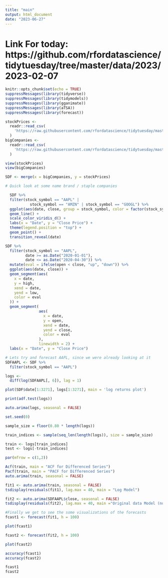 ```yaml
---
title: "main"
output: html_document
date: "2023-06-27"
---
```

# Link For today: https://github.com/rfordatascience/tidytuesday/tree/master/data/2023/2023-02-07

```r
knitr::opts_chunk$set(echo = TRUE)
suppressMessages(library(tidyverse))
suppressMessages(library(tidymodels))
suppressMessages(library(gganimate))
suppressMessages(library(aTSA))
suppressMessages(library(forecast))
```

```r
stockPrices <-
  readr::read_csv(
    'https://raw.githubusercontent.com/rfordatascience/tidytuesday/master/data/2023/2023-02-07/big_tech_stock_prices.csv'
  )
bigCompanies <-
  readr::read_csv(
    'https://raw.githubusercontent.com/rfordatascience/tidytuesday/master/data/2023/2023-02-07/big_tech_companies.csv'
  )

view(stockPrices)
view(bigCompanies)

SDF <- merge(x = bigCompanies, y = stockPrices)
```

```r
# Quick look at some name brand / staple companies

  SDF %>%
  filter(stock_symbol == "AAPL" |
           stock_symbol == "AMZN" | stock_symbol == "GOOGL") %>%
  ggplot(aes(date, close, group = stock_symbol, color = factor(stock_symbol))) +
  geom_line() +
  scale_color_viridis_d() +
  labs(x = "Date", y = "Close Price") +
  theme(legend.position = "top") + 
  geom_point() + 
  transition_reveal(date)

```

```r
SDF %>%
  filter(stock_symbol == "AAPL",
         date >= as.Date("2020-01-01"),
         date <= as.Date("2020-04-30")) %>%
  mutate(eval = ifelse(open < close, "up", "down")) %>%
  ggplot(aes(date, close)) +
  geom_segment(aes(
    x = date,
    y = high,
    xend = date,
    yend = low,
    color = eval
  )) +
  geom_segment(
               aes(
                 x = date,
                 y = open,
                 xend = date,
                 yend = close,
                 color = eval
               ),
               linewidth = 2) +
  labs(x = "Date", y = "Close Price") 
```

```r
# Lets try and forecast AAPL, since we were already looking at it
SDFAAPL <- SDF %>%
  filter(stock_symbol == "AAPL")

logs <-
  diff(log(SDFAAPL[, 6]), lag = 1)

plot(SDF$date[1:3271], logs[1:3271], main = 'log returns plot')
```

```r
print(adf.test(logs))

auto.arima(logs, seasonal = FALSE)
```

```r
set.seed(0)

sample_size = floor(0.80 * length(logs))

train_indices <- sample(seq_len(length(logs)), size = sample_size)

train <- logs[train_indices]
test <- logs[-train_indices]

par(mfrow = c(1,2))

Acf(train, main = "ACF for Differenced Series")
Pacf(train, main = "PACF for Differenced Series")
auto.arima(train, seasonal = FALSE)
```

```r
fit1 <- auto.arima(train, seasonal = FALSE)
tsdisplay(residuals(fit1), lag.max = 40, main = "Log Model")

fit2 <- auto.arima(SDFAAPL$close, seasonal = FALSE)
tsdisplay(residuals(fit2), lag.max = 40, main ="Original data Model (non-Log returns)")
```

```r
#Finally we get to see the some visualizations of the forecasts
fcast1 <- forecast(fit1, h = 100)

plot(fcast1)

fcast2 <- forecast(fit2, h = 100)

plot(fcast2)
```
```r
accuracy(fcast1)
accuracy(fcast2)

fcast1
fcast2
```

